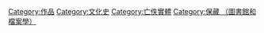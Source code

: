 [[Category:作品|Category:作品]]
[[Category:文化史|Category:文化史]]
[[Category:亡佚實體|Category:亡佚實體]]
[[Category:保藏_（圖書館和檔案學）|Category:保藏 （圖書館和檔案學）]]